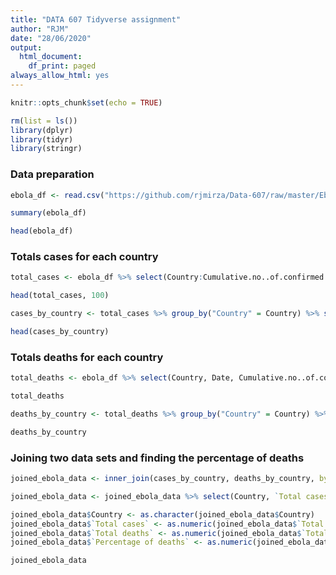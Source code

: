 ```yaml
---
title: "DATA 607 Tidyverse assignment"
author: "RJM"
date: "28/06/2020"
output:
  html_document:
    df_print: paged
always_allow_html: yes
---
```


```r
knitr::opts_chunk$set(echo = TRUE)
```

```r
rm(list = ls())
library(dplyr)
library(tidyr)
library(stringr)
```

### Data preparation

```r
ebola_df <- read.csv("https://github.com/rjmirza/Data-607/raw/master/Ebola_data.csv")

summary(ebola_df)

head(ebola_df)
```

### Totals cases for each country

```r
total_cases <- ebola_df %>% select(Country:Cumulative.no..of.confirmed..probable.and.suspected.cases)

head(total_cases, 100)

cases_by_country <- total_cases %>% group_by("Country" = Country) %>% summarise("Total cases" = sum(Cumulative.no..of.confirmed..probable.and.suspected.cases), "Average cases" = round(mean(Cumulative.no..of.confirmed..probable.and.suspected.cases),0))

head(cases_by_country)
```

### Totals deaths for each country


```r
total_deaths <- ebola_df %>% select(Country, Date, Cumulative.no..of.confirmed..probable.and.suspected.deaths)

total_deaths

deaths_by_country <- total_deaths %>% group_by("Country" = Country) %>% summarise("Total deaths" = sum(Cumulative.no..of.confirmed..probable.and.suspected.deaths), "Average deaths" = round(mean(Cumulative.no..of.confirmed..probable.and.suspected.deaths),0))

deaths_by_country
```

### Joining two data sets and finding the percentage of deaths

```r
joined_ebola_data <- inner_join(cases_by_country, deaths_by_country, by = "Country")

joined_ebola_data <- joined_ebola_data %>% select(Country, `Total cases`, `Total deaths`) %>%  mutate("Percentage of deaths" =  round((`Total deaths`/`Total cases`)*100, 2))

joined_ebola_data$Country <- as.character(joined_ebola_data$Country)
joined_ebola_data$`Total cases` <- as.numeric(joined_ebola_data$`Total cases`)
joined_ebola_data$`Total deaths` <- as.numeric(joined_ebola_data$`Total deaths`)
joined_ebola_data$`Percentage of deaths` <- as.numeric(joined_ebola_data$`Percentage of deaths`)

joined_ebola_data
```



